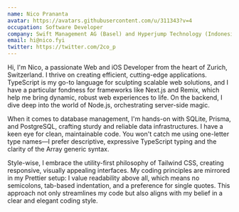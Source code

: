 ```yaml
---
name: Nico Prananta
avatar: https://avatars.githubusercontent.com/u/311343?v=4
occupation: Software Developer
company: Swift Management AG (Basel) and Hyperjump Technology (Indonesia)
email: hi@nico.fyi
twitter: https://twitter.com/2co_p
---
```


Hi, I'm Nico, a passionate Web and iOS Developer from the heart of Zurich, Switzerland. I thrive on creating efficient, cutting-edge applications. TypeScript is my go-to language for sculpting scalable web solutions, and I have a particular fondness for frameworks like Next.js and Remix, which help me bring dynamic, robust web experiences to life. On the backend, I dive deep into the world of Node.js, orchestrating server-side magic.

When it comes to database management, I'm hands-on with SQLite, Prisma, and PostgreSQL, crafting sturdy and reliable data infrastructures. I have a keen eye for clean, maintainable code. You won't catch me using one-letter type names—I prefer descriptive, expressive TypeScript typing and the clarity of the Array generic syntax.

Style-wise, I embrace the utility-first philosophy of Tailwind CSS, creating responsive, visually appealing interfaces. My coding principles are mirrored in my Prettier setup: I value readability above all, which means no semicolons, tab-based indentation, and a preference for single quotes. This approach not only streamlines my code but also aligns with my belief in a clear and elegant coding style.
